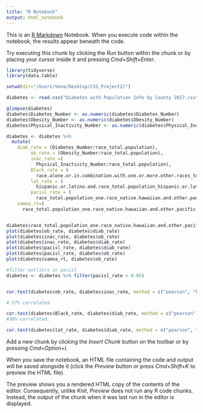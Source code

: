 ```yaml
---
title: "R Notebook"
output: html_notebook
---
```


This is an [R Markdown](http://rmarkdown.rstudio.com) Notebook. When you execute code within the notebook, the results appear beneath the code. 

Try executing this chunk by clicking the *Run* button within the chunk or by placing your cursor inside it and pressing *Cmd+Shift+Enter*. 

```r
library(tidyverse)
library(data.table)

setwd(dir="/Users/Vena/Desktop/CSS_Project2/")

diabetes <- read.csv("Diabetes with Population Info by County 2017.csv")

glimpse(diabetes)
diabetes$Diabetes_Number <- as.numeric(diabetes$Diabetes_Number)
diabetes$Obesity_Number <- as.numeric(diabetes$Obesity_Number)
diabetes$Physical_Inactivity_Number <- as.numeric(diabetes$Physical_Inactivity_Number)

diabetes <- diabetes %>%
  mutate(
    diab_rate = (Diabetes_Number/race_total.population),
         ob_rate = (Obesity_Number/race_total.population),
         inac_rate =(
           Physical_Inactivity_Number/race_total.population),
         Black_rate = (
           race.alone.or.in.combination.with.one.or.more.other.races_total.population_black.or.african.american/race_total.population),
         lat_rate = (
           hispanic.or.latino.and.race_total.population_hispanic.or.latino..of.any.race./race_total.population),
         pacisl_rate = (
           race_total.population_one.race_native.hawaiian.and.other.pacific.islander/race_total.population),
    samoa_rt=(
      race_total.population_one.race_native.hawaiian.and.other.pacific.islander_samoan/race_total.population))


diabetes$race_total.population_one.race_native.hawaiian.and.other.pacific.islander_samoan
plot(diabetes$ob_rate, diabetes$diab_rate)
plot(diabetes$inac_rate, diabetes$ob_rate)
plot(diabetes$inac_rate, diabetes$diab_rate)
plot(diabetes$pacisl_rate, diabetes$diab_rate)
plot(diabetes$pacisl_rate, diabetes$ob_rate)
plot(diabetes$samoa_rt, diabetes$ob_rate)

#filter outliers in pacisl
diabetes <- diabetes %>% filter(pacisl_rate < 0.05) 


cor.test(diabetes$ob_rate, diabetes$inac_rate, method = c("pearson", "kendall", "spearman")) 

# 57% correlated

cor.test(diabetes$Black_rate, diabetes$diab_rate, method = c("pearson", "kendall", "spearman"))
#36% correlated

cor.test(diabetes$lat_rate, diabetes$diab_rate, method = c("pearson", "kendall", "spearman"))
```

Add a new chunk by clicking the *Insert Chunk* button on the toolbar or by pressing *Cmd+Option+I*.

When you save the notebook, an HTML file containing the code and output will be saved alongside it (click the *Preview* button or press *Cmd+Shift+K* to preview the HTML file). 

The preview shows you a rendered HTML copy of the contents of the editor. Consequently, unlike *Knit*, *Preview* does not run any R code chunks. Instead, the output of the chunk when it was last run in the editor is displayed.

